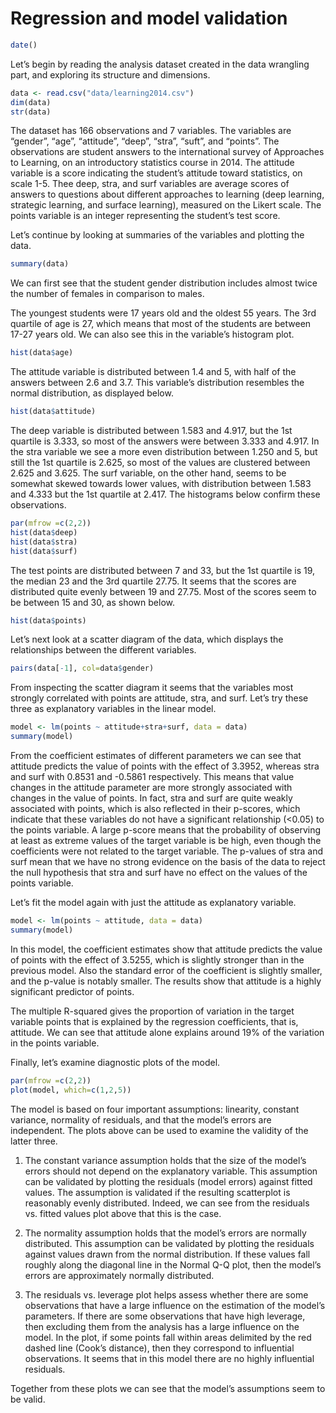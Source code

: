 # Regression and model validation

```r
date()
```

Let's begin by reading the analysis dataset created in the data wrangling part, and exploring its structure and dimensions.
```r
data <- read.csv("data/learning2014.csv")
dim(data)
str(data)
```

The dataset has 166 observations and 7 variables. The variables are "gender", "age", "attitude", "deep", "stra", "suft", and "points". The observations are student answers to the international survey of Approaches to Learning, on an introductory statistics course in 2014. The attitude variable is a score indicating the student's attitude toward statistics, on scale 1-5. Thee deep, stra, and surf variables are average scores of answers to questions about different approaches to learning (deep learning, strategic learning, and surface learning), measured on the Likert scale. The points variable is an integer representing the student's test score.

Let's continue by looking at summaries of the variables and plotting the data.

```r
summary(data)
```

We can first see that the student gender distribution includes almost twice the number of females in comparison to males.

The youngest students were 17 years old and the oldest 55 years. The 3rd quartile of age is 27, which means that most of the students are between 17-27 years old. We can also see this in the variable's histogram plot.

```r
hist(data$age)
```

The attitude variable is distributed between 1.4 and 5, with half of the answers between 2.6 and 3.7. This variable's distribution resembles the normal distribution, as displayed below.

```r
hist(data$attitude)
```

The deep variable is distributed between 1.583 and 4.917, but the 1st quartile is 3.333, so most of the answers were between 3.333 and 4.917. In the stra variable we see a more even distribution between 1.250 and 5, but still the 1st quartile is 2.625, so most of the values are clustered between 2.625 and 3.625. The surf variable, on the other hand, seems to be somewhat skewed towards lower values, with distribution between 1.583 and 4.333 but the 1st quartile at 2.417. The histograms below confirm these observations.

```r
par(mfrow =c(2,2))
hist(data$deep)
hist(data$stra)
hist(data$surf)
```

The test points are distributed between 7 and 33, but the 1st quartile is 19, the median 23 and the 3rd quartile 27.75. It seems that the scores are distributed quite evenly between 19 and 27.75. Most of the scores seem to be between 15 and 30, as shown below.

```r
hist(data$points)
```

Let's next look at a scatter diagram of the data, which displays the relationships between the different variables.

```r
pairs(data[-1], col=data$gender)
```

From inspecting the scatter diagram it seems that the variables most strongly correlated with points are attitude, stra, and surf. Let's try these three as explanatory variables in the linear model.

```r
model <- lm(points ~ attitude+stra+surf, data = data)
summary(model)
```

From the coefficient estimates of different parameters we can see that attitude predicts the value of points with the effect of 3.3952, whereas stra and surf with 0.8531 and -0.5861 respectively. This means that value changes in the attitude parameter are more strongly associated with changes in the value of points. In fact, stra and surf are quite weakly associated with points, which is also reflected in their p-scores, which indicate that these variables do not have a significant relationship (<0.05) to the points variable. A large p-score means that the probability of observing at least as extreme values of the target variable is be high, even though the coefficients were not related to the target variable. The p-values of stra and surf mean that we have no strong evidence on the basis of the data to reject the null hypothesis that stra and surf have no effect on the values of the points variable.

Let's fit the model again with just the attitude as explanatory variable.

```r
model <- lm(points ~ attitude, data = data)
summary(model)
```

In this model, the coefficient estimates show that attitude predicts the value of points with the effect of 3.5255, which is slightly stronger than in the previous model. Also the standard error of the coefficient is slightly smaller, and the p-value is notably smaller. The results show that attitude is a highly significant predictor of points.

The multiple R-squared gives the proportion of variation in the target variable points that is explained by the regression coefficients, that is, attitude. We can see that attitude alone explains around 19% of the variation in the points variable.

Finally, let's examine diagnostic plots of the model.

```r
par(mfrow =c(2,2))
plot(model, which=c(1,2,5))
```
The model is based on four important assumptions: linearity, constant variance, normality of residuals, and that the model's errors are independent. The plots above can be used to examine the validity of the latter three.

1. The constant variance assumption holds that the size of the model's errors should not depend on the explanatory variable. This assumption can be validated by plotting the residuals (model errors) against fitted values. The assumption is validated if the resulting scatterplot is reasonably evenly distributed. Indeed, we can see from the residuals vs. fitted values plot above that this is the case. 

2. The normality assumption holds that the model's errors are normally distributed. This assumption can be validated by plotting the residuals against values drawn from the normal distribution. If these values fall roughly along the diagonal line in the Normal Q-Q plot, then the model's errors are approximately normally distributed.

3. The residuals vs. leverage plot helps assess whether there are some observations that have a large influence on the estimation of the model's parameters. If there are some observations that have high leverage, then excluding them from the analysis has a large influence on the model. In the plot, if some points fall within areas delimited by the red dashed line (Cook's distance), then they correspond to influential observations. It seems that in this model there are no highly influential residuals.

Together from these plots we can see that the model's assumptions seem to be valid.
